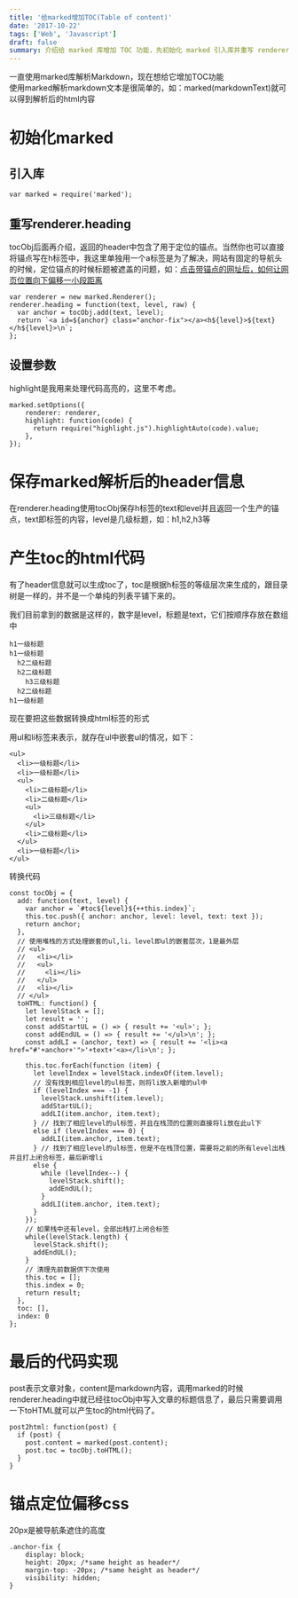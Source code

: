 ```yaml
---
title: '给marked增加TOC(Table of content)'
date: '2017-10-22'
tags: ['Web', 'Javascript']
draft: false
summary: 介绍给 marked 库增加 TOC 功能，先初始化 marked 引入库并重写 renderer.heading，设置参数后保存解析后的 header 信息，再用特定代码将数据转换成 html 形式的 toc，最后通过 post2html 函数实现并添加锚点定位偏移 css。 
---
```


一直使用marked库解析Markdown，现在想给它增加TOC功能  
使用marked解析markdown文本是很简单的，如：marked(markdownText)就可以得到解析后的html内容
# 初始化marked
## 引入库
```
var marked = require('marked');
```
## 重写renderer.heading

tocObj后面再介绍，返回的header中包含了用于定位的锚点。当然你也可以直接将锚点写在h标签中，我这里单独用一个a标签是为了解决，网站有固定的导航头的时候，定位锚点的时候标题被遮盖的问题，如：[点击带锚点的网址后，如何让网页位置向下偏移一小段距离](https://segmentfault.com/q/1010000000124208)
```
var renderer = new marked.Renderer();
renderer.heading = function(text, level, raw) {
  var anchor = tocObj.add(text, level);
  return `<a id=${anchor} class="anchor-fix"></a><h${level}>${text}</h${level}>\n`;
};
```

## 设置参数

highlight是我用来处理代码高亮的，这里不考虑。
```
marked.setOptions({
    renderer: renderer,
    highlight: function(code) {
      return require("highlight.js").highlightAuto(code).value;
    },
});
```

# 保存marked解析后的header信息
在renderer.heading使用tocObj保存h标签的text和level并且返回一个生产的锚点，text即标签的内容，level是几级标题，如：h1,h2,h3等

# 产生toc的html代码
有了header信息就可以生成toc了，toc是根据h标签的等级层次来生成的，跟目录树是一样的，并不是一个单纯的列表平铺下来的。

我们目前拿到的数据是这样的，数字是level，标题是text，它们按顺序存放在数组中
```
h1一级标题
h1一级标题
  h2二级标题
  h2二级标题
    h3三级标题
  h2二级标题
h1一级标题
```

现在要把这些数据转换成html标签的形式

用ul和li标签来表示，就存在ul中嵌套ul的情况，如下：
```
<ul>
  <li>一级标题</li>
  <li>一级标题</li>
  <ul>
    <li>二级标题</li>
    <li>二级标题</li>
    <ul>
      <li>三级标题</li>
    </ul>
    <li>二级标题</li>
  </ul>
  <li>一级标题</li>
</ul>
```

转换代码
```
const tocObj = { 
  add: function(text, level) {
    var anchor = `#toc${level}${++this.index}`;
    this.toc.push({ anchor: anchor, level: level, text: text });
    return anchor;
  },
  // 使用堆栈的方式处理嵌套的ul,li，level即ul的嵌套层次，1是最外层
  // <ul>
  //   <li></li>
  //   <ul>
  //     <li></li>
  //   </ul>
  //   <li></li>
  // </ul>
  toHTML: function() {
    let levelStack = [];
    let result = '';
    const addStartUL = () => { result += '<ul>'; };
    const addEndUL = () => { result += '</ul>\n'; };
    const addLI = (anchor, text) => { result += '<li><a href="#'+anchor+'">'+text+'<a></li>\n'; };

    this.toc.forEach(function (item) {
      let levelIndex = levelStack.indexOf(item.level);
      // 没有找到相应level的ul标签，则将li放入新增的ul中
      if (levelIndex === -1) {
        levelStack.unshift(item.level);
        addStartUL();
        addLI(item.anchor, item.text);
      } // 找到了相应level的ul标签，并且在栈顶的位置则直接将li放在此ul下
      else if (levelIndex === 0) {
        addLI(item.anchor, item.text);
      } // 找到了相应level的ul标签，但是不在栈顶位置，需要将之前的所有level出栈并且打上闭合标签，最后新增li
      else {
        while (levelIndex--) {
          levelStack.shift();
          addEndUL();
        }
        addLI(item.anchor, item.text);
      }
    });
    // 如果栈中还有level，全部出栈打上闭合标签
    while(levelStack.length) {
      levelStack.shift();
      addEndUL();
    }
    // 清理先前数据供下次使用
    this.toc = [];
    this.index = 0;
    return result;
  },
  toc: [], 
  index: 0
};
```

# 最后的代码实现
post表示文章对象，content是markdown内容，调用marked的时候renderer.heading中就已经往tocObj中写入文章的标题信息了，最后只需要调用一下toHTML就可以产生toc的html代码了。
```
post2html: function(post) {
  if (post) {
    post.content = marked(post.content);
    post.toc = tocObj.toHTML();
  }
}
```

# 锚点定位偏移css
20px是被导航条遮住的高度
```
.anchor-fix {
    display: block;
    height: 20px; /*same height as header*/
    margin-top: -20px; /*same height as header*/
    visibility: hidden;
}
```
